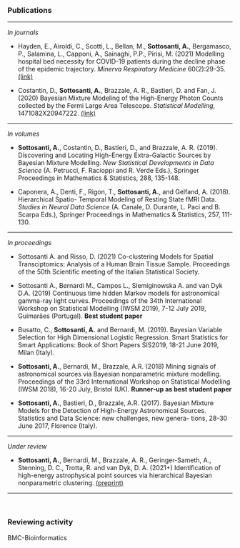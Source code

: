 &nbsp;  

### **Publications**


---

*In journals*

  - Hayden, E., Airoldi, C., Scotti, L., Bellan, M., **Sottosanti, A.**, Bergamasco, P., Salamina, L., Capponi, A., Sainaghi, P.P., Pirisi, M. (2021) Modelling hospital bed necessity for COVID-19 patients during the decline phase of the epidemic trajectory. *Minerva Respiratory Medicine* 60(2):29-35. [(link)](https://www.minervamedica.it/en/journals/minerva-respiratory-medicine/article.php?cod=R16Y2021N02A0029)
  
  - Costantin, D., **Sottosanti, A.**, Brazzale, A. R., Bastieri, D. and Fan, J. (2020) Bayesian Mixture Modeling of the High-Energy Photon Counts collected by the Fermi Large Area Telescope. *Statistical Modelling*, 1471082X20947222. [(link)](https://journals.sagepub.com/doi/pdf/10.1177/1471082X20947222)

---

*In volumes*

  - **Sottosanti, A.**, Costantin, D., Bastieri, D., and Brazzale, A. R. (2019). Discovering and Locating
High-Energy Extra-Galactic Sources by Bayesian Mixture Modelling. *New Statistical Developments
in Data Science* (A. Petrucci, F. Racioppi and R. Verde Eds.), Springer Proceedings in Mathematics
& Statistics, 288, 135-148.

  - Caponera, A., Denti, F., Rigon, T., **Sottosanti, A.**, and Gelfand, A. (2018). Hierarchical Spatio-
Temporal Modeling of Resting State fMRI Data. *Studies in Neural Data Science* (A. Canale, D.
Durante, L. Paci and B. Scarpa Eds.), Springer Proceedings in Mathematics & Statistics, 257,
111-130.

---

*In proceedings*

  - Sottosanti A. and Risso, D. (2021) Co-clustering Models for Spatial Transciptomics: Analysis of a Human Brain Tissue Sample. Proceedings of the 50th Scientific meeting of the Italian Statistical Society.

  - Sottosanti A., Bernardi M., Campos L., Siemiginowska A. and van Dyk D.A. (2019) Continuous time hidden Markov models for astronomical gamma-ray light curves. Proceedings of the 34th International Workshop on Statistical Modelling (IWSM 2019), 7-12 July 2019, Guimarães
(Portugal). **Best student paper**

  - Busatto, C., **Sottosanti, A.** and Bernardi, M. (2019). Bayesian Variable Selection for High
Dimensional Logistic Regression. Smart Statistics for Smart Applications: Book of Short Papers
SIS2019, 18-21 June 2019, Milan (Italy).

  - **Sottosanti, A.**, Bernardi, M., Brazzale, A.R. (2018) Mining signals of astronomical sources
via Bayesian nonparametric mixture modelling. Proceedings of the 33rd International Workshop
on Statistical Modelling (IWSM 2018), 16-20 July, Bristol (UK). **Runner-up as best student
paper**

  - **Sottosanti, A.**, Bastieri, D., Brazzale, A.R. (2017). Bayesian Mixture Models for the Detection
of High-Energy Astronomical Sources. Statistics and Data Science: new challenges, new genera-
tions, 28-30 June 2017, Florence (Italy).

---

*Under review*

  - **Sottosanti, A.**, Bernardi, M., Brazzale, A. R., Geringer-Sameth, A., Stenning, D. C., Trotta,
R. and van Dyk, D. A. (2021+) Identification of high-energy astrophysical point sources via hierarchical Bayesian nonparametric clustering. [(preprint)](https://arxiv.org/abs/2104.11492)

---

&nbsp; 

### **Reviewing activity**

BMC-Bioinformatics
